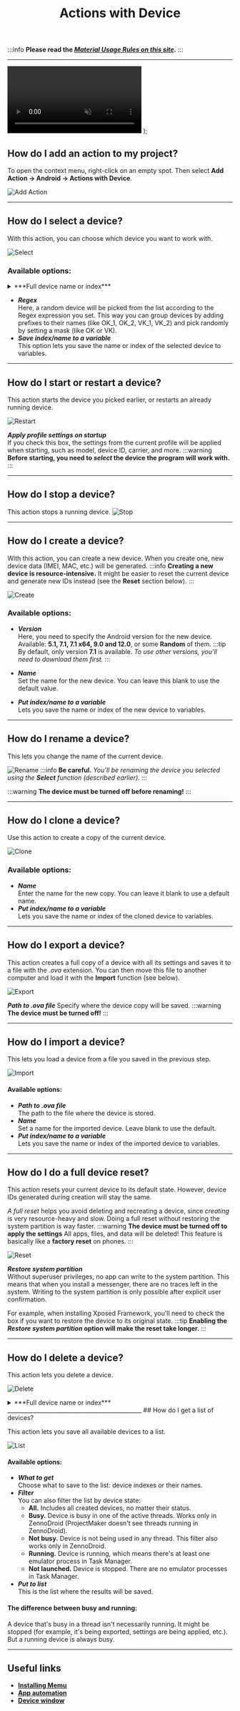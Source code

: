 ﻿---
sidebar_position: 1
title: Actions with Device
description: How to interact with a device through ProjectMaker
---
:::info **Please read the [*Material Usage Rules on this site*](../../Disclaimer).**
:::
_______________________________________________
  <video controls playsInline muted preload="auto" className='docsVideo'>
    <source src={source} type="video/mp4" />
</video>
);

## How do I add an action to my project?

To open the context menu, right-click on an empty spot.
Then select **Add Action → Android → Actions with Device**.

![Add Action](../assets/action/action_pic0.png)
_______________________________________________
## How do I select a device?

With this action, you can choose which device you want to work with.

![Select](../assets/action/action_pic12.png)

### Available options:
<details>
<summary>***Full device name or index***</summary>

Enter the device name as it appears in the Multi-Memu window (1) or its index (2).
Indexing starts from zero. If you leave this blank, a random device will be selected.

![Multi-Memu](../assets/action/action_pic11.png)
</details>

- ***Regex***  
Here, a random device will be picked from the list according to the Regex expression you set.
This way you can group devices by adding prefixes to their names (like OK_1, OK_2, VK_1, VK_2)
and pick randomly by setting a mask (like OK or VK).
- ***Save index/name to a variable***  
This option lets you save the name or index of the selected device to variables.
_______________________________________________
## How do I start or restart a device?

This action starts the device you picked earlier, or restarts an already running device.

![Restart](../assets/action/action_pic10.png)

***Apply profile settings on startup***  
If you check this box, the settings from the current profile will be applied when starting, such as model, device ID, carrier, and more.
:::warning **Before starting, you need to *select* the device the program will work with.**
:::
_______________________________________________
## How do I stop a device?

This action stops a running device.
![Stop](../assets/action/action_pic9.png)
_______________________________________________
## How do I create a device?

With this action, you can create a new device. When you create one, new device data (IMEI, MAC, etc.) will be generated.
:::info **Creating a new device is resource-intensive.**
It might be easier to reset the current device and generate new IDs instead (see the **Reset** section below).
:::

![Create](../assets/action/action_pic8.png)
### Available options:
- ***Version***  
Here, you need to specify the Android version for the new device.  
Available: **5.1, 7.1, 7.1 x64, 9.0 and 12.0**, or some **Random** of them.
:::tip By default, only version **7.1** is available.
*To use other versions, you'll need to download them first.*
:::

- ***Name***  
Set the name for the new device. You can leave this blank to use the default value.
- ***Put index/name to a variable***  
Lets you save the name or index of the new device to variables.
_______________________________________________
## How do I rename a device?

This lets you change the name of the current device.

![Rename](../assets/action/action_pic7.png)
:::info **Be careful.**
*You'll be renaming the device you selected using the **Select** function (described earlier).*
:::

:::warning **The device must be turned off before renaming!**
:::
_______________________________________________
## How do I clone a device?

Use this action to create a copy of the current device.

![Clone](../assets/action/action_pic6.png)
### Available options:
- ***Name***  
Enter the name for the new copy. You can leave it blank to use a default name.
- ***Put index/name to a variable***  
Lets you save the name or index of the cloned device to variables.
_______________________________________________
## How do I export a device?

This action creates a full copy of a device with all its settings and saves it to a file with the
*.ova* extension. You can then move this file to another computer and load it with the **Import** function (see below).

![Export](../assets/action/action_pic4.png)

***Path to .ova file*** Specify where the device copy will be saved.
:::warning **The device must be turned off!**
:::
_______________________________________________
## How do I import a device?

This lets you load a device from a file you saved in the previous step.

![Import](../assets/action/action_pic5.png)
#### Available options:
- ***Path to .ova file***  
The path to the file where the device is stored.
- ***Name***  
Set a name for the imported device. Leave blank to use the default.
- ***Put index/name to a variable***  
Lets you save the name or index of the imported device to variables.
_______________________________________________
## How do I do a full device reset?

This action resets your current device to its default state. However, device IDs generated during creation will stay the same.

*A full reset* helps you avoid deleting and recreating a device, since *creating* is very resource-heavy and slow. Doing a full reset without restoring the system partition is way faster.
:::warning **The device must be turned off to apply the settings**
All apps, files, and data will be deleted! This feature is basically like a **factory reset** on phones.
:::

![Reset](../assets/action/action_pic3.png)

***Restore system partition***  
Without superuser privileges, no app can write to the system partition.
This means that when you install a messenger, there are no traces left in the system.
Writing to the system partition is only possible after explicit user confirmation.  

For example, when installing Xposed Framework, you'll need to check the box if you want to restore the device to its original state.
:::tip **Enabling the *Restore system partition* option will make the reset take longer.**
:::
_______________________________________________
## How do I delete a device?

This action lets you delete a device.

![Delete](../assets/action/action_pic2.png)

<details>
<summary>***Full device name or index***</summary>

Enter the device name as it appears in the Multi-Memu window (1) or its index (2).
Indexing starts from zero.

![Multi-Memu](../assets/action/action_pic11.png)
</details>
_______________________________________________
## How do I get a list of devices?

This action lets you save all available devices to a list.

![List](../assets/action/action_pic1.png)
#### Available options:
- ***What to get***  
Choose what to save to the list: device indexes or their names.
- ***Filter***  
You can also filter the list by device state:
  - **All.** Includes all created devices, no matter their status.
  - **Busy.** Device is busy in one of the active threads. Works only in ZennoDroid (ProjectMaker doesn't see threads running in ZennoDroid).
  - **Not busy.** Device is not being used in any thread. This filter also works only in ZennoDroid.
  - **Running.** Device is running, which means there's at least one emulator process in Task Manager.
  - **Not launched.** Device is stopped. There are no emulator processes in Task Manager. 
- ***Put to list***  
This is the list where the results will be saved.

#### The difference between busy and running:
A device that's busy in a thread isn't necessarily running. It might be stopped (for example, it's being exported, settings are being applied, etc.). But a running device is always busy.
_______________________________________________
## Useful links
- [**Installing Memu**](../../ProLite/Memu_Install)
- [**App automation**](../../get-started/apps)
- [**Device window**](../../pm/Interface/DeviceWindow)